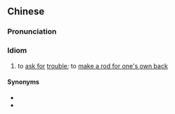 ==Chinese==
{{zh-forms}}

===Pronunciation===
{{zh-pron
|c=lo2 fu2 lei4 san1,lo2 fu2 lai4 san1
|cat=id
}}

===Idiom===
{{zh-idiom}}

# {{lb|zh|Cantonese}} to [[ask for]] [[trouble]]; to [[make a rod for one's own back]]

====Synonyms====
* {{zh-l|自討苦吃}}
* {{zh-l|自找麻煩}}